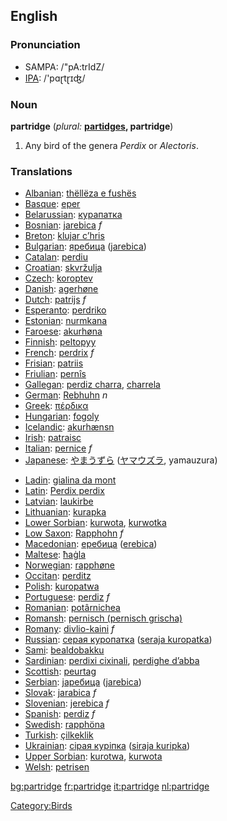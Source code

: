 ==English==

=== Pronunciation ===
*SAMPA: /"pA:trIdZ/
*[[w:IPA|IPA]]: /'pɑɽtɽɪʤ/

=== Noun ===
'''partridge''' (''plural:'' '''[[partidges]], partridge''')
# Any bird of the genera ''Perdix'' or ''Alectoris''.

=== Translations ===
{{top}}
*[[Albanian]]: [[thëllëza e fushës]]
*[[Basque]]: [[eper]]
*[[Belarussian]]: [[курапатка]]
*[[Bosnian]]: [[jarebica]] ''f''
*[[Breton]]: [[klujar c’hris]]
*[[Bulgarian]]: [[яребица]] ([[jarebica]])
*[[Catalan]]: [[perdiu]]
*[[Croatian]]: [[skvržulja]]
*[[Czech]]: [[koroptev]]
*[[Danish]]: [[agerhøne]]
*[[Dutch]]: [[patrijs]] ''f''
*[[Esperanto]]: [[perdriko]]
*[[Estonian]]: [[nurmkana]]
*[[Faroese]]: [[akurhøna]]
*[[Finnish]]: [[peltopyy]]
*[[French]]: [[perdrix]] ''f''
*[[Frisian]]: [[patriis]]
*[[Friulian]]: [[pernîs]]
*[[Gallegan]]: [[perdiz charra]], [[charrela]]
*[[German]]: [[Rebhuhn]] ''n''
*[[Greek]]: [[πέρδικα]] '' ''
*[[Hungarian]]: [[fogoly]]
*[[Icelandic]]: [[akurhænsn]]
*[[Irish]]: [[patraisc]]
*[[Italian]]: [[pernice]] ''f''
*[[Japanese]]: [[やまうずら]] ([[ヤマウズラ]], yamauzura)
{{mid}}
*[[Ladin]]: [[gialina da mont]]
*[[Latin]]: [[Perdix perdix]] '' ''
*[[Latvian]]: [[laukirbe]]
*[[Lithuanian]]: [[kurapka]]
*[[Lower Sorbian]]: [[kurwota]], [[kurwotka]]
*[[Low Saxon]]: [[Rapphohn]] ''f''
*[[Macedonian]]: [[еребица]] ([[erebica]])
*[[Maltese]]: [[ħaġla]]
*[[Norwegian]]: [[rapphøne]]
*[[Occitan]]: [[perditz]]
*[[Polish]]: [[kuropatwa]] '' ''
*[[Portuguese]]: [[perdiz]] ''f''
*[[Romanian]]: [[potârnichea]]
*[[Romansh]]: [[pernisch (pernisch grischa)]]
*[[Romany]]: [[divlio-kaini]] ''f''
*[[Russian]]: [[серая куропатка]] ([[seraja kuropatka]]) '' ''
*[[Sami]]: [[bealdobakku]]
*[[Sardinian]]: [[perdixi cixinali]], [[perdighe d’abba]]
*[[Scottish]]: [[peurtag]]
*[[Serbian]]: [[jаребица]] ([[jarebica]])
*[[Slovak]]: [[jarabica]] ''f''
*[[Slovenian]]: [[jerebica]] ''f''
*[[Spanish]]: [[perdiz]] ''f''
*[[Swedish]]: [[rapphöna]]
*[[Turkish]]: [[çilkeklik]]
*[[Ukrainian]]: [[сiрая курiпка]] ([[siraja kuripka]])
*[[Upper Sorbian]]: [[kurotwa]], [[kurwota]]
*[[Welsh]]: [[petrisen]]
{{bottom}}

[[Category:Birds]]

[[bg:partridge]]
[[fr:partridge]]
[[it:partridge]]
[[nl:partridge]]